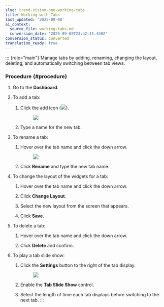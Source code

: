 ```yaml
---
slug: trend-vision-one-working-tabs
title: Working with Tabs
last_updated: '2025-09-08'
ai_context:
  source_file: working-tabs.md
  conversion_date: '2025-09-08T23:42:11.430Z'
conversion_status: converted
translation_ready: true
---
```


::: {role="main"}
Manage tabs by adding, renaming, changing the layout, deleting, and automatically switching between tab views.

### Procedure {#procedure}

1.  Go to the **Dashboard**.

2.  To add a tab:

    1.  Click the add icon (![](/images/dashboard_tab_add=GUID-0C909125-A860-4B58-A194-9AEF185D9649=1=en-us=Low.webp)).

        <figure>
        <img src="./images/dashboard_tab_tasks_add=GUID-15B7DE40-C19D-4A68-8F72-80D8492E352E=1=en-us=Low.webp" />
        </figure>

    2.  Type a name for the new tab.

3.  To rename a tab:

    1.  Hover over the tab name and click the down arrow.

        <figure>
        <img src="./images/dashboard_tab_delete=GUID-84FB16DF-408A-4D8B-975D-D40F92EFCFA1=1=en-us=Low.webp" />
        </figure>

    2.  Click **Rename** and type the new tab name.

4.  To change the layout of the widgets for a tab:

    1.  Hover over the tab name and click the down arrow.

    2.  Click **Change Layout**.

    3.  Select the new layout from the screen that appears.

    4.  Click **Save**.

5.  To delete a tab:

    1.  Hover over the tab name and click the down arrow.

    2.  Click **Delete** and confirm.

6.  To play a tab slide show:

    1.  Click the **Settings** button to the right of the tab display.

        <figure>
        <img src="./images/dashboard_tab_slide_show=GUID-4ADA7ABA-6E70-4A6F-86EC-F49166445036=1=en-us=Low.webp" />
        </figure>

    2.  Enable the **Tab Slide Show** control.

    3.  Select the length of time each tab displays before switching to the next tab.
:::
